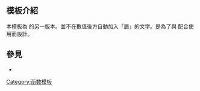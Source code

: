 <includeonly><!-- 在這裡加入模板的保護標識 --></includeonly><noinclude>{{Documentation subpage}}</noinclude>
<!-- 在本行下編輯模板說明 -->
== 模板介紹 ==
本模板為 {{tl|ordinal}} 的另一版本。並不在數值後方自動加入「屆」的文字。是為了與 {{tl|millenniumbox}} 配合使用而設計。

== 參見 ==
* {{tl|ordinal}}

<includeonly>
<!-- 本行下加入模板的分類 -->
[[Category:函数模板]]
</includeonly>